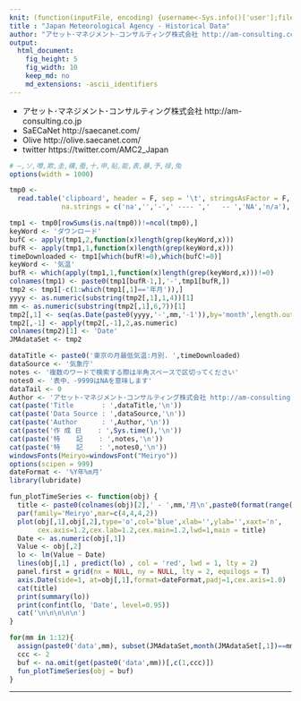 ```yaml
---
knit: (function(inputFile, encoding) {username<-Sys.info()['user'];fileName<-'defaultPath.csv';pathToFile <-paste0('C:/Users/', username,'/Desktop/pathToCSV/');setwd(pathToFile);buf0<-read.csv(fileName,header = F,skip = 0,stringsAsFactor = F,check.names = F,fileEncoding = 'utf-8');timeStamp<-format(Sys.time(),'%Y%m%d%H%M%S');rmarkdown::render(inputFile, encoding = encoding, output_file = paste0('C:/Users/',username,buf0[2,1],'charts/','am-consulting.co.jp-',timeStamp,'.html')) })
title : "Japan Meteorological Agency - Historical Data"
author: "アセット･マネジメント･コンサルティング株式会社 http://am-consulting.co.jp"
output: 
  html_document:
    fig_height: 5
    fig_width: 10
    keep_md: no
    md_extensions: -ascii_identifiers 
---
```

<link href="http://knowledgevault.saecanet.com/components/rmarkdown-html.css" rel="stylesheet"> 
<style>
.main-container {
	max-width: 1000px;
	margin-left: auto;
	margin-right: auto;
}

table{
 white-space: nowrap;
}
</style>



- アセット･マネジメント･コンサルティング株式会社 http://am-consulting.co.jp
- SaECaNet http://saecanet.com/
- Olive http://olive.saecanet.com/
- twitter https://twitter.com/AMC2_Japan



```r
# ―,ソ,噂,欺,圭,構,蚕,十,申,貼,能,表,暴,予,禄,兔
options(width = 1000)
```

```r
tmp0 <-
  read.table('clipboard', header = F, sep = '\t', stringsAsFactor = F,
             na.strings = c('na','','-',' ---- ','   -- ','NA','n/a'), check.names = F, fill = T, quote = "")
```

```r
tmp1 <- tmp0[rowSums(is.na(tmp0))!=ncol(tmp0),]
keyWord <- 'ダウンロード'
bufC <- apply(tmp1,2,function(x)length(grep(keyWord,x)))
bufR <- apply(tmp1,1,function(x)length(grep(keyWord,x)))
timeDownloaded <- tmp1[which(bufR!=0),which(bufC!=0)]
keyWord <- '気温'
bufR <- which(apply(tmp1,1,function(x)length(grep(keyWord,x)))!=0)
colnames(tmp1) <- paste0(tmp1[bufR-1,],'-',tmp1[bufR,])
tmp2 <- tmp1[-c(1:which(tmp1[,1]=='年月')),]
yyyy <- as.numeric(substring(tmp2[,1],1,4))[1]
mm <- as.numeric(substring(tmp2[,1],6,7))[1]
tmp2[,1] <- seq(as.Date(paste0(yyyy,'-',mm,'-1')),by='month',length.out=nrow(tmp2))
tmp2[,-1] <- apply(tmp2[,-1],2,as.numeric)
colnames(tmp2)[1] <- 'Date'
JMAdataSet <- tmp2
```

```r
dataTitle <- paste0('東京の月最低気温:月別. ',timeDownloaded)
dataSource <- '気象庁'
notes <- '複数のワードで検索する際は半角スペースで区切ってください'
notes0 <- '表中、-9999はNAを意味します'
dataTail <- 0 
Author <- 'アセット･マネジメント･コンサルティング株式会社 http://am-consulting.co.jp'
cat(paste('Title       : ',dataTitle,'\n'))
cat(paste('Data Source : ',dataSource,'\n'))
cat(paste('Author      : ',Author,'\n'))
cat(paste('作 成 日    : ',Sys.time(),'\n'))
cat(paste('特    記    : ',notes,'\n'))
cat(paste('特    記    : ',notes0,'\n'))
windowsFonts(Meiryo=windowsFont("Meiryo"))
options(scipen = 999)
dateFormat <- '%Y年%m月'
library(lubridate)
```

```r
fun_plotTimeSeries <- function(obj) {
  title <- paste0(colnames(obj)[2],' - ',mm,'月\n',paste0(format(range(obj[,1]),dateFormat),collapse = '~'))  
  par(family='Meiryo',mar=c(4,4,4,2))
  plot(obj[,1],obj[,2],type='o',col='blue',xlab='',ylab='',xaxt='n',
       cex.axis=1.2,cex.lab=1.2,cex.main=1.2,lwd=1,main = title)
  Date <- as.numeric(obj[,1])
  Value <- obj[,2]
  lo <- lm(Value ~ Date)
  lines(obj[,1] , predict(lo) , col = 'red', lwd = 1, lty = 2)
  panel.first = grid(nx = NULL, ny = NULL, lty = 2, equilogs = T)
  axis.Date(side=1, at=obj[,1],format=dateFormat,padj=1,cex.axis=1.0)
  cat(title)
  print(summary(lo))
  print(confint(lo, 'Date', level=0.95))
  cat('\n\n\n\n\n')
}
```

```r
for(mm in 1:12){
  assign(paste0('data',mm), subset(JMAdataSet,month(JMAdataSet[,1])==mm))  
  ccc <- 2
  buf <- na.omit(get(paste0('data',mm))[,c(1,ccc)])
  fun_plotTimeSeries(obj = buf)
}
```


***

<script>
  (function(i,s,o,g,r,a,m){i['GoogleAnalyticsObject']=r;i[r]=i[r]||function(){
  (i[r].q=i[r].q||[]).push(arguments)},i[r].l=1*new Date();a=s.createElement(o),
  m=s.getElementsByTagName(o)[0];a.async=1;a.src=g;m.parentNode.insertBefore(a,m)
  })(window,document,'script','https://www.google-analytics.com/analytics.js','ga');

  ga('create', 'UA-3077339-5', 'auto');
  ga('send', 'pageview');

</script>